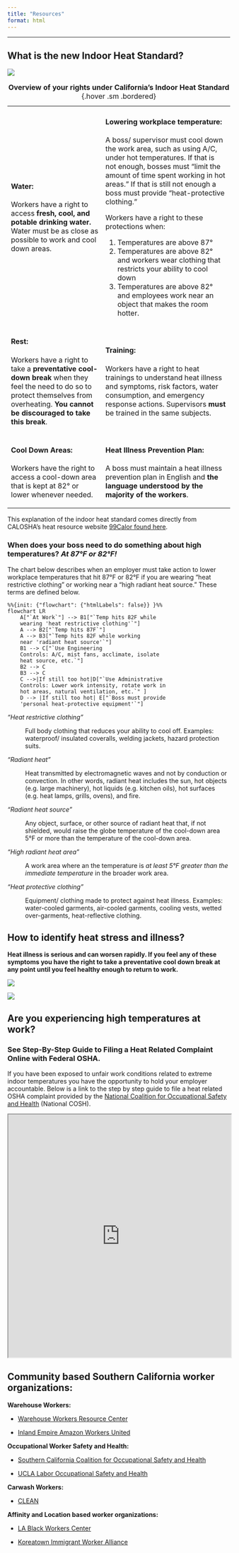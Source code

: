 ```yaml
---
title: "Resources"
format: html 
---
```


------------------------------------------------------------------------

## What is the new Indoor Heat Standard? 

::: column-margin
![](images/rights.png){.lightbox}
:::

+---------------------------------------------------------------------------------------------------------------------------------------------------------------------------------------------+-------------------------------------------------------------------------------------------------------------------------------------------------------------------------------------------------------------------------------------------------------------------+
| #### **Water:**                                                                                                                                                                             | #### **Lowering workplace temperature:**                                                                                                                                                                                                                          |
|                                                                                                                                                                                             |                                                                                                                                                                                                                                                                   |
| Workers have a right to access **fresh, cool, and potable drinking water.** Water must be as close as possible to work and cool down areas.                                                 | A boss/ supervisor must cool down the work area, such as using A/C, under hot temperatures. If that is not enough, bosses must "limit the amount of time spent working in hot areas." If that is still not enough a boss must provide "heat-protective clothing." |
|                                                                                                                                                                                             |                                                                                                                                                                                                                                                                   |
|                                                                                                                                                                                             | Workers have a right to these protections when:                                                                                                                                                                                                                   |
|                                                                                                                                                                                             |                                                                                                                                                                                                                                                                   |
|                                                                                                                                                                                             | 1.  Temperatures are above 87°                                                                                                                                                                                                                                    |
|                                                                                                                                                                                             | 2.  Temperatures are above 82° and workers wear clothing that restricts your ability to cool down                                                                                                                                                                 |
|                                                                                                                                                                                             | 3.  Temperatures are above 82° and employees work near an object that makes the room hotter.                                                                                                                                                                      |
+---------------------------------------------------------------------------------------------------------------------------------------------------------------------------------------------+-------------------------------------------------------------------------------------------------------------------------------------------------------------------------------------------------------------------------------------------------------------------+
| #### **Rest:**                                                                                                                                                                              | #### **Training:**                                                                                                                                                                                                                                                |
|                                                                                                                                                                                             |                                                                                                                                                                                                                                                                   |
| Workers have a right to take a **preventative cool-down break** when they feel the need to do so to protect themselves from overheating. **You cannot be discouraged to take this break**.  | Workers have a right to heat trainings to understand heat illness and symptoms, risk factors, water consumption, and emergency response actions. Supervisors **must** be trained in the same subjects.                                                            |
+---------------------------------------------------------------------------------------------------------------------------------------------------------------------------------------------+-------------------------------------------------------------------------------------------------------------------------------------------------------------------------------------------------------------------------------------------------------------------+
| #### **Cool Down Areas:**                                                                                                                                                                   | #### **Heat Illness Prevention Plan:**                                                                                                                                                                                                                            |
|                                                                                                                                                                                             |                                                                                                                                                                                                                                                                   |
| Workers have the right to access a cool-down area that is kept at 82° or lower whenever needed.                                                                                             | A boss must maintain a heat illness prevention plan in English and **the language understood by the majority of the workers**.                                                                                                                                    |
+---------------------------------------------------------------------------------------------------------------------------------------------------------------------------------------------+-------------------------------------------------------------------------------------------------------------------------------------------------------------------------------------------------------------------------------------------------------------------+

: **Overview of your rights under California's Indoor Heat Standard** {.hover .sm .bordered}

::: aside
This explanation of the indoor heat standard comes directly from CALOSHA's heat resource website [99Calor found here](https://www.99calor.org/Indoor-Heat.html).
:::

### **When does your boss need to do something about high temperatures?** *At 87°F or 82°F!*

The chart below describes when an employer must take action to lower workplace temperatures that hit 87°F or 82°F if you are wearing "heat restrictive clothing" or working near a "high radiant heat source." These terms are defined below.

::: {#fig-heat .column-body-outset}
```mermaid
%%{init: {"flowchart": {"htmlLabels": false}} }%%
flowchart LR
    A["`At Work`"] --> B1["`Temp hits 82F while
    wearing 'heat restrictive clothing'`"]
    A --> B2["`Temp hits 87F`"]
    A --> B3["`Temp hits 82F while working 
    near 'radiant heat source'`"]
    B1 --> C["`Use Engineering 
    Controls: A/C, mist fans, acclimate, isolate
    heat source, etc.`"]
    B2 --> C
    B3 --> C
    C -->|If still too hot|D["`Use Administrative
    Controls: Lower work intensity, rotate work in
    hot areas, natural ventilation, etc.`" ] 
    D --> |If still too hot| E["`Boss must provide
    'personal heat-protective equipment'`"]
```
:::

*"Heat restrictive clothing"*

:   Full body clothing that reduces your ability to cool off. Examples: waterproof/ insulated coveralls, welding jackets, hazard protection suits.

*"Radiant heat"*

:   Heat transmitted by electromagnetic waves and not by conduction or convection. In other words, radiant heat includes the sun, hot objects (e.g. large machinery), hot liquids (e.g. kitchen oils), hot surfaces (e.g. heat lamps, grills, ovens), and fire.

*"Radiant heat source"*

:   Any object, surface, or other source of radiant heat that, if not shielded, would raise the globe temperature of the cool-down area 5°F or more than the temperature of the cool-down area.

*"High radiant heat area"* 

:   A work area where an the temperature is *at least 5°F greater than the immediate temperature* in the broader work area.

*"Heat protective clothing"*

:   Equipment/ clothing made to protect against heat illness. Examples: water-cooled garments, air-cooled garments, cooling vests, wetted over-garments, heat-reflective clothing.

## How to identify heat stress and illness? 

::: callout-important
**Heat illness is serious and can worsen rapidly. If you feel any of these symptoms you have the right to take a preventative cool down break at any point until you feel healthy enough to return to work.**
:::

::: {.column-body-outset layout="[[45,45]]"}
![](images/beat-heat-en.png){.lightbox fig-align="left"}

![](images/beat-heat-sp.png){.lightbox fig-align="right"}
:::

## Are you experiencing high temperatures at work? 

### **See Step-By-Step Guide to Filing a Heat Related Complaint Online with Federal OSHA.**

If you have been exposed to unfair work conditions related to extreme indoor temperatures you have the opportunity to hold your employer accountable. Below is a link to the step by step guide to file a heat related OSHA complaint provided by the [National Coalition for Occupational Safety and Health](https://nationalcosh.org/heat-climate-justice#tools) (National COSH).

<iframe src="https://nationalcosh.org/sites/default/files/documents/step-step-guide-filing-heat-related-safety-and-health-complaint-online-federal-osha.pdf" width="100%" height="550px">

</iframe>

## Community based Southern California worker organizations:

**Warehouse Workers:**

-   [Warehouse Workers Resource Center](https://warehouseworkers.org/resources/)

-   [Inland Empire Amazon Workers United](https://www.ieamazonworkers.org)

**Occupational Worker Safety and Health:**

-   [Southern California Coalition for Occupational Safety and Health](https://www.socalcosh.com)

-   [UCLA Labor Occupational Safety and Health](https://losh.ucla.edu)

**Carwash Workers:**

-   [CLEAN](https://www.cleancarwash.org/carwasherxs#sobre)

**Affinity and Location based worker organizations:**

-   [LA Black Workers Center](https://lablackworkercenter.org)

-   [Koreatown Immigrant Worker Alliance](https://www.kiwa.org)
